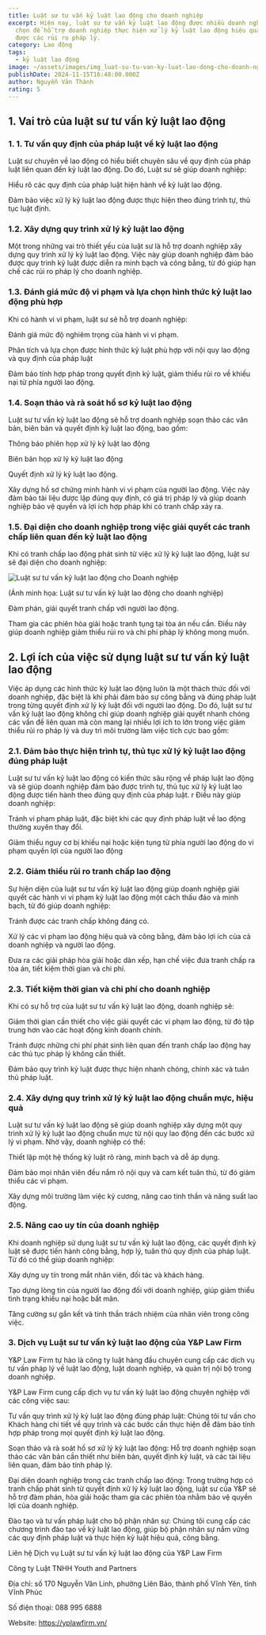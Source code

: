 ```yaml
---
title: Luật sư tư vấn kỷ luật lao động cho doanh nghiệp
excerpt: Hiện nay, luật sư tư vấn kỷ luật lao động được nhiều doanh nghiệp lựa
  chọn để hỗ trợ doanh nghiệp thực hiện xử lý kỷ luật lao động hiệu quả và tránh
  được các rủi ro pháp lý.
category: Lao động
tags:
  - kỷ luật lao động
image: ~/assets/images/img_luat-su-tu-van-ky-luat-lao-dong-cho-doanh-nghiep.jpg
publishDate: 2024-11-15T16:48:00.000Z
author: Nguyễn Văn Thành
rating: 5
---
```

## 1. Vai trò của luật sư tư vấn kỷ luật lao động

### 1. 1. Tư vấn quy định của pháp luật về kỷ luật lao động

Luật sư chuyên về lao động có hiểu biết chuyên sâu về quy định của pháp luật liên quan đến kỷ luật lao động. Do đó, Luật sư sẽ giúp doanh nghiệp:

Hiểu rõ các quy định của pháp luật hiện hành về kỷ luật lao động.

Đảm bảo việc xử lý kỷ luật lao động được thực hiện theo đúng trình tự, thủ tục luật định.

### 1.2. Xây dựng quy trình xử lý kỷ luật lao động

Một trong những vai trò thiết yếu của luật sư là hỗ trợ doanh nghiệp xây dựng quy trình xử lý kỷ luật lao động. Việc này giúp doanh nghiệp đảm bảo được quy trình kỷ luật được diễn ra minh bạch và công bằng, từ đó giúp hạn chế các rủi ro pháp lý cho doanh nghiệp.

### 1.3. Đánh giá mức độ vi phạm và lựa chọn hình thức kỷ luật lao động phù hợp

Khi có hành vi vi phạm, luật sư sẽ hỗ trợ doanh nghiệp:

Đánh giá mức độ nghiêm trọng của hành vi vi phạm.

Phân tích và lựa chọn được hình thức kỷ luật phù hợp với nội quy lao động và quy định của pháp luật

Đảm bảo tính hợp pháp  trong quyết định kỷ luật, giảm thiểu rủi ro về khiếu nại từ phía người lao động.

### 1.4. Soạn thảo và rà soát hồ sơ kỷ luật lao động

Luật sư tư vấn kỷ luật lao động sẽ hỗ trợ doanh nghiệp soạn thảo các văn bản, biên bản và quyết định kỷ luật lao động, bao gồm:

Thông báo phiên họp xử  lý kỷ luật lao động

Biên bản họp xử lý kỷ luật lao động

Quyết định xử lý kỷ luật lao động.

Xây dựng hồ sơ chứng minh hành vi vi phạm của người lao động. Việc này đảm bảo tài liệu được lập đúng quy định, có giá trị pháp lý và giúp doanh nghiệp bảo vệ quyền và lợi ích hợp pháp khi có tranh chấp xảy ra. 

### 1.5. Đại diện cho doanh nghiệp trong việc giải quyết các tranh chấp liên quan đến kỷ luật lao động

Khi có tranh chấp lao động phát sinh từ việc xử lý kỷ luật lao động, luật sư sẽ đại diện cho doanh nghiệp:

![Luật sư tư vấn kỷ luật lao động cho Doanh nghiệp](~/assets/images/luat-su-tu-van-ky-luat-lao-dong-cho-doanh-nghiep.jpg "Luật sư tư vấn kỷ luật lao động cho Doanh nghiệp")

(Ảnh minh họa: Luật sư tư vấn kỷ luật lao động cho doanh nghiệp)

Đàm phán, giải quyết tranh chấp với người lao động.

Tham gia các phiên hòa giải hoặc tranh tụng tại tòa án nếu cần. Điều này giúp doanh nghiệp giảm thiểu rủi ro và chi phí pháp lý không mong muốn.

## 2. Lợi ích của việc sử dụng luật sư tư vấn kỷ luật lao động

Việc áp dụng các hình thức kỷ luật lao động luôn là một thách thức đối với doanh nghiệp, đặc biệt là khi phải đảm bảo sự công bằng và đúng pháp luật trong từng quyết định xử lý kỷ luật đối với người lao động. Do đó, luật sư tư vấn kỷ luật lao động không chỉ giúp doanh nghiệp giải quyết nhanh chóng các vấn đề liên quan mà còn mang lại nhiều lợi ích to lớn trong việc giảm thiểu rủi ro pháp lý và duy trì môi trường làm việc tích cực bao gồm: 

### 2.1. Đảm bảo thực hiện trình tự, thủ tục xử lý kỷ luật lao động đúng pháp luật

Luật sư tư vấn kỷ luật lao động có kiến thức sâu rộng về pháp luật lao động và sẽ giúp doanh nghiệp đảm bảo được trình tự, thủ tục xử lý kỷ luật lao động được tiến hành theo đúng quy định của pháp luật. r Điều này giúp doanh nghiệp:

Tránh vi phạm pháp luật, đặc biệt khi các quy định pháp luật về lao động thường xuyên thay đổi.

Giảm thiểu nguy cơ bị khiếu nại hoặc kiện tụng từ phía người lao động do vi phạm quyền lợi của người lao động

### 2.2. Giảm thiểu rủi ro tranh chấp lao động

Sự hiện diện của luật sư tư vấn kỷ luật lao động giúp doanh nghiệp giải quyết các hành vi vi phạm kỷ luật lao động một cách thấu đáo và minh bạch, từ đó giúp doanh nghiệp:

Tránh được các tranh chấp không đáng có.

Xử lý các vi phạm lao động hiệu quả và công bằng, đảm bảo lợi ích của cả doanh nghiệp và người lao động.

Đưa ra các giải pháp hòa giải hoặc dàn xếp, hạn chế việc đưa tranh chấp ra tòa án, tiết kiệm thời gian và chi phí.

### 2.3. Tiết kiệm thời gian và chi phí cho doanh nghiệp

Khi có sự hỗ trợ của luật sư tư vấn kỷ luật lao động, doanh nghiệp sẽ:

Giảm thời gian cần thiết cho việc giải quyết các vi phạm lao động, từ đó tập trung hơn vào các hoạt động kinh doanh chính.

Tránh được những chi phí phát sinh liên quan đến tranh chấp lao động hay các thủ tục pháp lý không cần thiết.

Đảm bảo quy trình kỷ luật được thực hiện nhanh chóng, chính xác và tuân thủ pháp luật.

### 2.4. Xây dựng quy trình xử lý kỷ luật lao động chuẩn mực, hiệu quả

Luật sư tư vấn kỷ luật lao động sẽ giúp doanh nghiệp xây dựng một quy trình xử lý kỷ luật lao động chuẩn mực từ nội quy lao động đến các bước xử lý vi phạm. Nhờ vậy, doanh nghiệp có thể:

Thiết lập một hệ thống kỷ luật rõ ràng, minh bạch và dễ áp dụng.

Đảm bảo mọi nhân viên đều nắm rõ nội quy và cam kết tuân thủ, từ đó giảm thiểu các vi phạm.

Xây dựng môi trường làm việc kỷ cương, nâng cao tinh thần và năng suất lao động.

### 2.5. Nâng cao uy tín của doanh nghiệp

Khi doanh nghiệp sử dụng luật sư tư vấn kỷ luật lao động, các quyết định kỷ luật sẽ được tiến hành công bằng, hợp lý, tuân thủ quy định của pháp luật. Từ đó có thể giúp doanh nghiệp:

Xây dựng uy tín  trong mắt nhân viên, đối tác và khách hàng.

Tạo dựng lòng tin của người lao động đối với doanh nghiệp, giúp giảm thiểu tình trạng khiếu nại hoặc bất mãn.

Tăng cường sự gắn kết và tinh thần trách nhiệm của nhân viên trong công việc.

### 3. Dịch vụ Luật sư tư vấn kỷ luật lao động của Y&P Law Firm

Y&P Law Firm tự hào là công ty luật hàng đầu chuyên cung cấp các dịch vụ tư vấn pháp lý về luật lao động, luật doanh nghiệp, và quản trị nội bộ trong doanh nghiệp. 

Y&P Law Firm cung cấp dịch vụ tư vấn kỷ luật lao động chuyên nghiệp với các công việc sau:

Tư vấn quy trình xử lý kỷ luật lao động đúng pháp luật: Chúng tôi tư vấn cho Khách hàng chi tiết về quy trình và các bước cần thực hiện để đảm bảo tính hợp pháp trong mọi quyết định kỷ luật lao động.

Soạn thảo và rà soát hồ sơ xử lý kỷ luật lao động: Hỗ trợ doanh nghiệp soạn thảo các văn bản cần thiết như biên bản, quyết định kỷ luật, và các tài liệu liên quan, đảm bảo tính pháp lý.

Đại diện doanh nghiệp trong các tranh chấp lao động: Trong trường hợp có tranh chấp phát sinh từ quyết định xử lý kỷ luật lao động, luật sư của Y&P sẽ hỗ trợ đàm phán, hòa giải hoặc tham gia các phiên tòa nhằm bảo vệ quyền lợi của doanh nghiệp.

Đào tạo và tư vấn pháp luật cho bộ phận nhân sự: Chúng tôi cung cấp các chương trình đào tạo về kỷ luật lao động, giúp bộ phận nhân sự nắm vững các quy định pháp luật và thực hiện kỷ luật hiệu quả, công bằng.

Liên hệ Dịch vụ Luật sư tư vấn kỷ luật lao động của Y&P Law Firm

Công ty Luật TNHH Youth and Partners

Địa chỉ: số 170 Nguyễn Văn Linh, phường Liên Bảo, thành phố Vĩnh Yên, tỉnh Vĩnh Phúc

Số điện thoại: 088 995 6888

Website: https://yplawfirm.vn/
